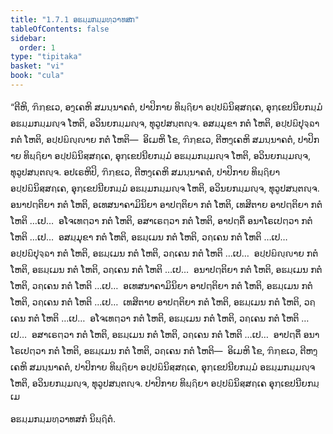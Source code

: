 ```yaml
---
title: "1.7.1 ອຘມ຺ມກມ຺ມທ຺ວາທສກ"
tableOfContents: false
sidebar:
  order: 1
type: "tipitaka"
basket: "vi"
book: "cula"
---
```



<DynamicBreadcrumb />

<Division number="67" book="cula">

<Paragraph number="308" book="cula">
“ຕີຫິ, ຠິກ຺ຂເວ, ອງ຺ເຄຫິ ສມນ຺ນາຄຕໍ, ປາປິກາຍ ທິຏ຺ຐິຍາ ອປ຺ປຏິນິສ຺ສຄ຺ເຄ, ອຸກ຺ເຂປນີຍກມ຺ມໍ ອຘມ຺ມກມ຺ມຎ຺ຈ ໂຫຕິ, ອວິນຍກມ຺ມຎ຺ຈ, ທຸວູປສນ຺ຕຎ຺ຈ. ອສມ຺ມຸຂາ ກຕໍ ໂຫຕິ, ອປ຺ປຏິປຸຈ຺ຉາ ກຕໍ ໂຫຕິ, ອປ຺ປຏິຎ຺ຎາຍ ກຕໍ ໂຫຕິ—  ອິເມຫິ ໂຂ, ຠິກ຺ຂເວ, ຕີຫງ຺ເຄຫິ ສມນ຺ນາຄຕໍ, ປາປິກາຍ ທິຏ຺ຐິຍາ ອປ຺ປຏິນິສ຺ສຄ຺ເຄ, ອຸກ຺ເຂປນີຍກມ຺ມໍ ອຘມ຺ມກມ຺ມຎ຺ຈ ໂຫຕິ, ອວິນຍກມ຺ມຎ຺ຈ, ທຸວູປສນ຺ຕຎ຺ຈ.
</Paragraph>

<Paragraph number="309" book="cula">
ອປເຣຫິປິ, ຠິກ຺ຂເວ, ຕີຫງ຺ເຄຫິ ສມນ຺ນາຄຕໍ, ປາປິກາຍ ທິຏ຺ຐິຍາ ອປ຺ປຏິນິສ຺ສຄ຺ເຄ, ອຸກ຺ເຂປນີຍກມ຺ມໍ ອຘມ຺ມກມ຺ມຎ຺ຈ ໂຫຕິ, ອວິນຍກມ຺ມຎ຺ຈ, ທຸວູປສນ຺ຕຎ຺ຈ. ອນາປຕ຺ຕິຍາ ກຕໍ ໂຫຕິ, ອເທສນາຄາມິນິຍາ ອາປຕ຺ຕິຍາ ກຕໍ ໂຫຕິ, ເທສິຕາຍ ອາປຕ຺ຕິຍາ ກຕໍ ໂຫຕິ …ເປ…  ອໂຈເທຕ຺ວາ ກຕໍ ໂຫຕິ, ອສາເຣຕ຺ວາ ກຕໍ ໂຫຕິ, ອາປຕ຺ຕິໍ ອນາໂຣເປຕ຺ວາ ກຕໍ ໂຫຕິ …ເປ…  ອສມ຺ມຸຂາ ກຕໍ ໂຫຕິ, ອຘມ຺ເມນ ກຕໍ ໂຫຕິ, ວຄ຺ເຄນ ກຕໍ ໂຫຕິ …ເປ…  ອປ຺ປຏິປຸຈ຺ຉາ ກຕໍ ໂຫຕິ, ອຘມ຺ເມນ ກຕໍ ໂຫຕິ, ວຄ຺ເຄນ ກຕໍ ໂຫຕິ …ເປ…  ອປ຺ປຏິຎ຺ຎາຍ ກຕໍ ໂຫຕິ, ອຘມ຺ເມນ ກຕໍ ໂຫຕິ, ວຄ຺ເຄນ ກຕໍ ໂຫຕິ …ເປ…  ອນາປຕ຺ຕິຍາ ກຕໍ ໂຫຕິ, ອຘມ຺ເມນ ກຕໍ ໂຫຕິ, ວຄ຺ເຄນ ກຕໍ ໂຫຕິ …ເປ…  ອເທສນາຄາມິນິຍາ ອາປຕ຺ຕິຍາ ກຕໍ ໂຫຕິ, ອຘມ຺ເມນ ກຕໍ ໂຫຕິ, ວຄ຺ເຄນ ກຕໍ ໂຫຕິ …ເປ…  ເທສິຕາຍ ອາປຕ຺ຕິຍາ ກຕໍ ໂຫຕິ, ອຘມ຺ເມນ ກຕໍ ໂຫຕິ, ວຄ຺ເຄນ ກຕໍ ໂຫຕິ …ເປ…  ອໂຈເທຕ຺ວາ ກຕໍ ໂຫຕິ, ອຘມ຺ເມນ ກຕໍ ໂຫຕິ, ວຄ຺ເຄນ ກຕໍ ໂຫຕິ …ເປ…  ອສາເຣຕ຺ວາ ກຕໍ ໂຫຕິ, ອຘມ຺ເມນ ກຕໍ ໂຫຕິ, ວຄ຺ເຄນ ກຕໍ ໂຫຕິ …ເປ…  ອາປຕ຺ຕິໍ ອນາໂຣເປຕ຺ວາ ກຕໍ ໂຫຕິ, ອຘມ຺ເມນ ກຕໍ ໂຫຕິ, ວຄ຺ເຄນ ກຕໍ ໂຫຕິ—  ອິເມຫິ ໂຂ, ຠິກ຺ຂເວ, ຕີຫງ຺ເຄຫິ ສມນ຺ນາຄຕໍ, ປາປິກາຍ ທິຏ຺ຐິຍາ ອປ຺ປຏິນິສ຺ສຄ຺ເຄ, ອຸກ຺ເຂປນີຍກມ຺ມໍ ອຘມ຺ມກມ຺ມຎ຺ຈ ໂຫຕິ, ອວິນຍກມ຺ມຎ຺ຈ, ທຸວູປສນ຺ຕຎ຺ຈ.

</Paragraph>
</Division>

<Paragraph number="310" type="center" book="cula">
ປາປິກາຍ ທິຏ຺ຐິຍາ ອປ຺ປຏິນິສ຺ສຄ຺ເຄ ອຸກ຺ເຂປນີຍກມ຺ເມ

  
ອຘມ຺ມກມ຺ມທ຺ວາທສກໍ ນິຏ຺ຐິຕໍ.
</Paragraph>